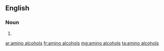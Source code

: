 ==English==

===Noun===
{{head|en|plural|head=[[amino]] [[alcohols]]}}

# {{plural of|amino alcohol|lang=en}}

[[ar:amino alcohols]]
[[fr:amino alcohols]]
[[mg:amino alcohols]]
[[ta:amino alcohols]]